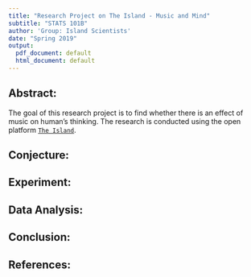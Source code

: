 ---
title: "Research Project on The Island - Music and Mind"
subtitle: "STATS 101B"
author: 'Group: Island Scientists'
date: "Spring 2019"
output:
  pdf_document: default
  html_document: default
---

## Abstract:

The goal of this research project is to find whether there is an effect of music on human's thinking. The research is conducted using the open platform [`The Island`](http://island.maths.uq.edu.au).

## Conjecture:

## Experiment:

## Data Analysis:

## Conclusion:



## References:
